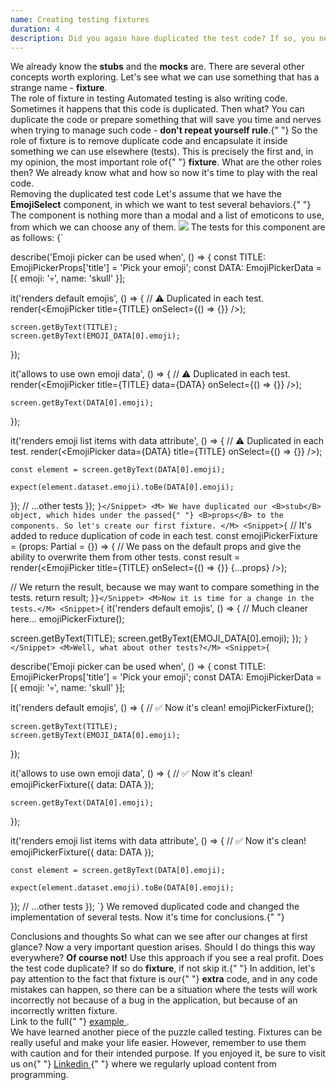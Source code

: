 ```yaml
---
name: Creating testing fixtures
duration: 4
description: Did you again have duplicated the test code? If so, you need fixtures!
---
```


<Prelude>
  <M>
    We already know the <B>stubs</B> and the <B>mocks</B> are. There are several
    other concepts worth exploring.
  </M>
  <M>
    Let's see what we can use something that has a strange name - <B>fixture</B>.
  </M>
</Prelude>

<Section>
  <XL>The role of fixture in testing</XL>
  <M>
    Automated testing is also writing code. Sometimes it happens that this code
    is duplicated. Then what?
  </M>
  <M>
    You can duplicate the code or prepare something that will save you time and
    nerves when trying to manage such code - <B>don't repeat yourself rule</B>.{" "}
  </M>
  <M>
    So the role of fixture is to remove duplicate code and encapsulate it inside
    something we can use elsewhere (tests).
  </M>
  <M>
    This is precisely the first and, in my opinion, the most important role of{" "}
    <B>fixture</B>. What are the other roles then?
  </M>
  <List items="Creating and initializing objects or variables,Setting up test data,Preparing the test environment,Cleaning up after the test" />
  <M>
    We already know what and how so now it's time to play with the real code.
  </M>
</Section>

<Section>
  <XL>Removing the duplicated test code</XL>
  <M>
    Let's assume that we have the <B>EmojiSelect</B> component, in which we want
    to test several behaviors.{" "}
  </M>
  <M>
    The component is nothing more than a modal and a list of emoticons to use,
    from which we can choose any of them.
  </M>
  <Img src="https://raw.githubusercontent.com/polubis/Snippets/main/emoji-picker.png" />
  <M>The tests for this component are as follows:</M>
  <Snippet>{`
 
describe('Emoji picker can be used when', () => {
  const TITLE: EmojiPickerProps['title'] = 'Pick your emoji';
  const DATA: EmojiPickerData = [{ emoji: '💀', name: 'skull' }];
 
  it('renders default emojis', () => {
    // ⚠️ Duplicated in each test.
    render(<EmojiPicker title={TITLE} onSelect={() => {}} />);
 
    screen.getByText(TITLE);
    screen.getByText(EMOJI_DATA[0].emoji);
  });
 
  it('allows to use own emoji data', () => {
    // ⚠️ Duplicated in each test.
    render(<EmojiPicker title={TITLE} data={DATA} onSelect={() => {}} />);
 
    screen.getByText(DATA[0].emoji);
  });
 
  it('renders emoji list items with data attribute', () => {
    // ⚠️ Duplicated in each test.
    render(<EmojiPicker data={DATA} title={TITLE} onSelect={() => {}} />);
 
    const element = screen.getByText(DATA[0].emoji);
 
    expect(element.dataset.emoji).toBe(DATA[0].emoji);
  });
  // ...other tests
});
`}</Snippet>
  <M>
    We have duplicated our <B>stub</B> object, which hides under the passed{" "}
    <B>props</B> to the components. So let's create our first fixture.
  </M>
  <Snippet>{`
// It's added to reduce duplication of code in each test.
const emojiPickerFixture = (props: Partial<EmojiPickerProps> = {}) => {
  // We pass on the default props and give the ability to overwrite them from other tests.
  const result = render(<EmojiPicker title={TITLE} onSelect={() => {}} {...props} />);
 
  // We return the result, because we may want to compare something in the tests.
  return result;
}`}</Snippet>
  <M>Now it is time for a change in the tests.</M>
  <Snippet>{`
         it('renders default emojis', () => {
  // Much cleaner here...
  emojiPickerFixture();
  
  screen.getByText(TITLE);
  screen.getByText(EMOJI_DATA[0].emoji);
});
   `}</Snippet>
  <M>Well, what about other tests?</M>
  <Snippet>{`
 
describe('Emoji picker can be used when', () => {
  const TITLE: EmojiPickerProps['title'] = 'Pick your emoji';
  const DATA: EmojiPickerData = [{ emoji: '💀', name: 'skull' }];
 
  it('renders default emojis', () => {
    // ✅ Now it's clean!
    emojiPickerFixture();
 
    screen.getByText(TITLE);
    screen.getByText(EMOJI_DATA[0].emoji);
  });
 
  it('allows to use own emoji data', () => {
    // ✅ Now it's clean!
    emojiPickerFixture({ data: DATA });
    
    screen.getByText(DATA[0].emoji);
  });
 
  it('renders emoji list items with data attribute', () => {
    // ✅ Now it's clean!
    emojiPickerFixture({ data: DATA });
 
    const element = screen.getByText(DATA[0].emoji);
 
    expect(element.dataset.emoji).toBe(DATA[0].emoji);
  });
  // ...other tests
});
`}</Snippet>
  <M>
    We removed duplicated code and changed the implementation of several tests.
    Now it's time for conclusions.{" "}
  </M>
</Section>

<Section>
  <XL>Conclusions and thoughts</XL>
  <M>So what can we see after our changes at first glance?</M>
  <List items="Tests are easier to implement - we focus on checking the result,Test code is not duplicated and is more readable,Later changes will be simpler - implementation of EmojiPicker initialization is in one place" />
  <M>
    Now a very important question arises. Should I do things this way
    everywhere? <B>Of course not!</B>
  </M>
  <M>
    Use this approach if you see a real profit. Does the test code duplicate? If
    so do <B>fixture</B>, if not skip it.{" "}
  </M>
  <M>
    In addition, let's pay attention to the fact that fixture is our{" "}
    <B>extra</B> code, and in any code mistakes can happen, so there can be a
    situation where the tests will work incorrectly not because of a bug in the
    application, but because of an incorrectly written fixture.
  </M>
</Section>

<Example>
  <M>
    Link to the full{" "}
    <A
      outside
      href="https://github.com/polubis/Dream-stack-for-React-dev/tree/main/system/libs/figa-ui/src/lib/emoji-picker"
    >
      example
    </A>
    .
  </M>
</Example>

<Summary>
  <M>
    We have learned another piece of the puzzle called testing. Fixtures can be
    really useful and make your life easier.
  </M>
  <M>
    However, remember to use them with caution and for their intended purpose.
  </M>
  <M>
    If you enjoyed it, be sure to visit us on{" "}
    <A href="https://www.linkedin.com/in/adrian-po%C5%82ubi%C5%84ski-281ab2172/" outside>
      Linkedin
    </A>{" "}
    where we regularly upload content from programming.
  </M>
</Summary>
